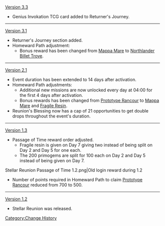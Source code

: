 [[Version 3.3]]
*Genius Invokation TCG card added to Returner's Journey.
----
[[Version 3.1]]
*Returner's Journey section added.
*Homeward Path adjustment:
**Bonus reward has been changed from [[Mappa Mare]] to [[Northlander Billet Trove]].
----
[[Version 2.1]]
*Event duration has been extended to 14 days after activation.
*Homeward Path adjustments:
**Additional new missions are now unlocked every day at 04:00 for the first 4 days after activation.
**Bonus rewards has been changed from [[Prototype Rancour]] to [[Mappa Mare]] and [[Fragile Resin]].
*Reunion's Blessing now has a cap of 21 opportunities to get double drops throughout the event's duration.
----
[[Version 1.3]]
*Passage of Time reward order adjusted.
**Fragile resin is given on Day 7 giving two instead of being split on Day 2 and Day 5 for one each.
**The 200 primogems are split for 100 each on Day 2 and Day 5 instead of being given on Day 7.
<gallery>
Stellar Reunion Passage of Time 1.2.png|Old login reward during 1.2
</gallery>
*Number of points required in Homeward Path to claim [[Prototype Rancour]] reduced from 700 to 500.
----
[[Version 1.2]]
*Stellar Reunion was released.
<noinclude>[[Category:Change History]]</noinclude>